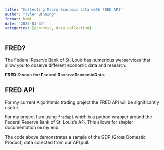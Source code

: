 ```yaml
---
title: "Collecting Macro Economic Data with FRED API"
author: "Tyler Binning"
format: html
date: "2025-01-30"
categories: [economic, data collection]
---
```


## FRED? 

The Federal Reserve Bank of St. Louis has numerious webservices that allow you to observe different economic data and research. 

**FRED** Stands for: **F**ederal **R**eserve**E**conomic**D**ata.

## FRED API
For my current Algorithmic trading project the FRED API will be significantly useful.

For my project I am using `fredapi` which is a python wrapper around the Federal Reserve Bank of St. Louis's API. This allows for simpler documentation on my end.



The code above demonstrates a sample of the GDP (Gross Domestic Product) data collected from our API pull.

